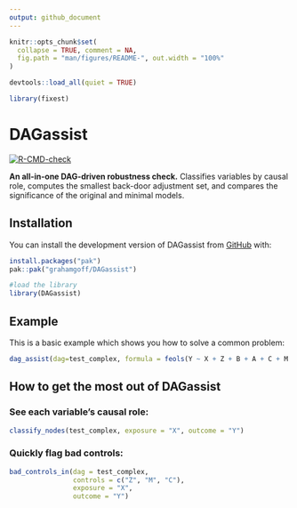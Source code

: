 ```yaml
---
output: github_document
---
```


<!-- README.md is generated from README.Rmd. Please edit that file -->

```r
knitr::opts_chunk$set(
  collapse = TRUE, comment = NA,
  fig.path = "man/figures/README-", out.width = "100%"
)

devtools::load_all(quiet = TRUE)

library(fixest)
```

# DAGassist

<!-- badges: start -->
[![R-CMD-check](https://github.com/grahamgoff/DAGassist/actions/workflows/R-CMD-check.yaml/badge.svg)](https://github.com/grahamgoff/DAGassist/actions/workflows/R-CMD-check.yaml)
<!-- badges: end -->

**An all-in-one DAG-driven robustness check.**
Classifies variables by causal role, computes the smallest back-door adjustment set, and compares the significance of the original and minimal models.


## Installation

You can install the development version of DAGassist from [GitHub](https://github.com/) with:

``` r
install.packages("pak")
pak::pak("grahamgoff/DAGassist")

#load the library
library(DAGassist) 
```

## Example

This is a basic example which shows you how to solve a common problem:

```r
dag_assist(dag=test_complex, formula = feols(Y ~ X + Z + B + A + C + M | region + time, data = test_df))
```

## How to get the most out of **DAGassist**

### See each variable's causal role:

```r
classify_nodes(test_complex, exposure = "X", outcome = "Y")
```

### Quickly flag bad controls:

```r
bad_controls_in(dag = test_complex, 
                controls = c("Z", "M", "C"), 
                exposure = "X",
                outcome = "Y")
```

